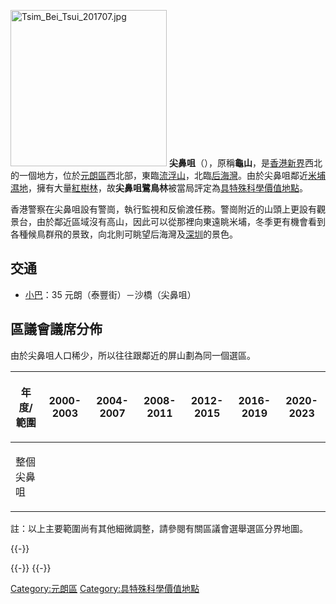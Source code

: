 {{Distinguish|尖沙咀}}
{{expand|time=2010-2-15}}
[[File:Tsim_Bei_Tsui_201707.jpg|250px]]
{{coord|22.485|114.01|display=title}}
'''尖鼻咀'''（{{lang-en|'''Tsim Bei Tsui'''}}），原稱'''龜山'''，是[[香港|香港]][[新界|新界]]西北的一個地方，位於[[元朗區|元朗區]]西北部，東臨[[流浮山|流浮山]]，北臨[[后海灣|后海灣]]。由於尖鼻咀鄰近[[米埔|米埔]][[濕地|濕地]]，擁有大量[[紅樹林|紅樹林]]，故'''尖鼻咀鷺鳥林'''被當局評定為[[具特殊科學價值地點|具特殊科學價值地點]]。

香港警察在尖鼻咀設有警崗，執行監視和反偷渡任務。警崗附近的山頭上更設有觀景台，由於鄰近區域沒有高山，因此可以從那裡向東遠眺米埔，冬季更有機會看到各種候鳥群飛的景致，向北則可眺望后海灣及[[深圳|深圳]]的景色。

==交通==
* [[香港小巴|小巴]]：35  元朗（泰豐街）－沙橋（尖鼻咀）

==區議會議席分佈==

由於尖鼻咀人口稀少，所以往往跟鄰近的屏山劃為同一個選區。

{| class=wikitable
!年度/範圍!!2000-2003!!2004-2007!!2008-2011!!2012-2015!!2016-2019!!2020-2023
|-
|整個尖鼻咀||colspan=6|{{Centre|[[屏山北|屏山北]]選區}}
|}
註：以上主要範圍尚有其他細微調整，請參閱有關區議會選舉選區分界地圖。

{{-}}
{{HK-geo-stub}}

{{-}}
{{YLD}}
{{-}}
{{香港天文台短週期地震台網}}

[[Category:元朗區|Category:元朗區]]
[[Category:具特殊科學價值地點|Category:具特殊科學價值地點]]